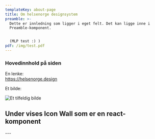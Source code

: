 ```yaml
---
templateKey: about-page
title: Om helsenorge designsystem
preamble: >-
  Dette er innledning som ligger i eget felt. Det kan ligge inne i
  Preamble-komponent.


  (MLP test :) )
pdf: /img/test.pdf
---
```

### Hovedinnhold på siden

En lenke:\
<https://helsenorge.design>

Et bilde:

![Et tilfeldig bilde](/img/bilag1.jpg "Bilde - (Dokumentasjon fra behandler)")

## Under vises Icon Wall som er en react-komponent

<IconWall />

\---